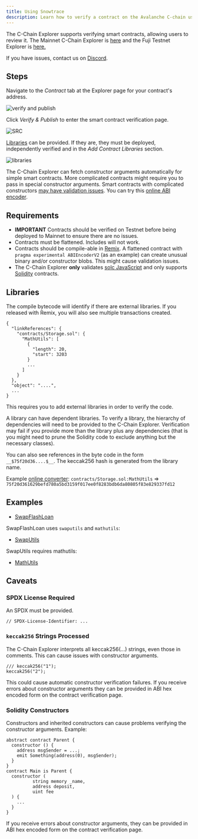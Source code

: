 ```yaml
---
title: Using Snowtrace
description: Learn how to verify a contract on the Avalanche C-chain using Snowtrace.
---
```


The C-Chain Explorer supports verifying smart contracts, allowing users to review it. The Mainnet C-Chain Explorer is [here](https://snowtrace.io/) and the Fuji Testnet Explorer is [here.](https://testnet.snowtrace.io/)

If you have issues, contact us on [Discord](https://chat.avalabs.org/).

## Steps

Navigate to the _Contract_ tab at the Explorer page for your contract's address.

![verify and publish](/images/snowtrace1.png)

Click _Verify & Publish_ to enter the smart contract verification page.

![SRC](/images/snowtrace2.png)

[Libraries](https://docs.soliditylang.org/en/v0.8.4/contracts.html?highlight=libraries#libraries) can be provided. If they are, they must be deployed, independently verified and in the _Add Contract Libraries_ section.

![libraries](/images/snowtrace3.png)

The C-Chain Explorer can fetch constructor arguments automatically for simple smart contracts. More complicated contracts might require you to pass in special constructor arguments. Smart contracts with complicated constructors [may have validation issues](/dapps/verify-contract/snowtrace#caveats). You can try this [online ABI encoder](https://abi.hashex.org/).

## Requirements

- **IMPORTANT** Contracts should be verified on Testnet before being deployed to Mainnet to ensure there are no issues.
- Contracts must be flattened. Includes will not work.
- Contracts should be compile-able in [Remix](https://remix.ethereum.org/). A flattened contract with `pragma experimental ABIEncoderV2` (as an example) can create unusual binary and/or constructor blobs. This might cause validation issues.
- The C-Chain Explorer **only** validates [solc JavaScript](https://github.com/ethereum/solc-bin) and only supports [Solidity](https://docs.soliditylang.org/) contracts.

## Libraries

The compile bytecode will identify if there are external libraries. If you released with Remix, you will also see multiple transactions created.

```
{
  "linkReferences": {
    "contracts/Storage.sol": {
      "MathUtils": [
        {
          "length": 20,
          "start": 3203
        }
        ...
      ]
    }
  },
  "object": "....",
  ...
}
```

This requires you to add external libraries in order to verify the code.

A library can have dependent libraries. To verify a library, the hierarchy of dependencies will need to be provided to the C-Chain Explorer. Verification may fail if you provide more than the library plus any dependencies (that is you might need to prune the Solidity code to exclude anything but the necessary classes).

You can also see references in the byte code in the form `__$75f20d36....$__`. The keccak256 hash is generated from the library name.

Example [online converter](https://emn178.github.io/online-tools/keccak_256.html): `contracts/Storage.sol:MathUtils` => `75f20d361629befd780a5bd3159f017ee0f8283bdb6da80805f83e829337fd12`

## Examples

- [SwapFlashLoan](https://testnet.snowtrace.io/address/0x12DF75Fed4DEd309477C94cE491c67460727C0E8/contracts)

SwapFlashLoan uses `swaputils` and `mathutils`:

- [SwapUtils](https://testnet.snowtrace.io/address/0x6703e4660E104Af1cD70095e2FeC337dcE034dc1/contracts)

SwapUtils requires mathutils:

- [MathUtils](https://testnet.snowtrace.io/address/0xbA21C84E4e593CB1c6Fe6FCba340fa7795476966/contracts)

## Caveats

### SPDX License Required

An SPDX must be provided.

```solidity
// SPDX-License-Identifier: ...
```

### `keccak256` Strings Processed

The C-Chain Explorer interprets all keccak256(...) strings, even those in comments. This can cause issues with constructor arguments.

```solidity
/// keccak256("1");
keccak256("2");
```

This could cause automatic constructor verification failures. If you receive errors about constructor arguments they can be provided in ABI hex encoded form on the contract verification page.

### Solidity Constructors

Constructors and inherited constructors can cause problems verifying the constructor arguments. Example:

```solidity
abstract contract Parent {
  constructor () {
    address msgSender = ...;
    emit Something(address(0), msgSender);
  }
}
contract Main is Parent {
  constructor (
          string memory _name,
          address deposit,
          uint fee
  ) {
    ...
  }
}
```

If you receive errors about constructor arguments, they can be provided in ABI hex encoded form on the contract verification page.
